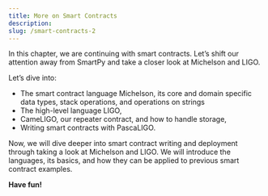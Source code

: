 ```yaml
---
title: More on Smart Contracts
description: 
slug: /smart-contracts-2
---
```




<OverviewBox title="Can you really get enough of smart contracts?" imgSrc="/placeholder-image.png" floating="true">

In this chapter, we are continuing with smart contracts. Let’s shift our attention away from SmartPy and take a closer look at Michelson and LIGO.

Let’s dive into:
* The smart contract language Michelson, its core and domain specific data types, stack operations, and operations on strings
* The high-level language LIGO,
* CameLIGO, our repeater contract, and how to handle storage,
* Writing smart contracts with PascaLIGO.

</OverviewBox>

<OverviewBox title="In this chapter" imgSrc="/placeholder-image.png" floating="true">

Now, we will dive deeper into smart contract writing and deployment through taking a look at Michelson and LIGO. We will introduce the languages, its basics, and how they can be applied to previous smart contract examples.
</OverviewBox>

<ActionCardWrapper>
<ActionCard href="/quickstart/wallet" text="Michelson - Smart Contract Language" desc="You can find a general overview of the language, details on core data types and domain specific data types, as well as information on stack operations, the compare instruction, and operations on strings. We will apply our knowledge to our smart contract to certify students."></ActionCard>
<ActionCard href="/quickstart/verification-with-cdd" text="LIGO - Writing Smart Contracts" desc="We will tackle smart contract development with CameLIGO with an introduction to LIGO, and a closer look at CameLIGO, managing storage, and PascaLIGO. This section also includes an introduction to OCaml. To fortify what we learned, we will apply our knowledge to our smart contract to certify students."></ActionCard>
</ActionCardWrapper>

**Have fun!**
